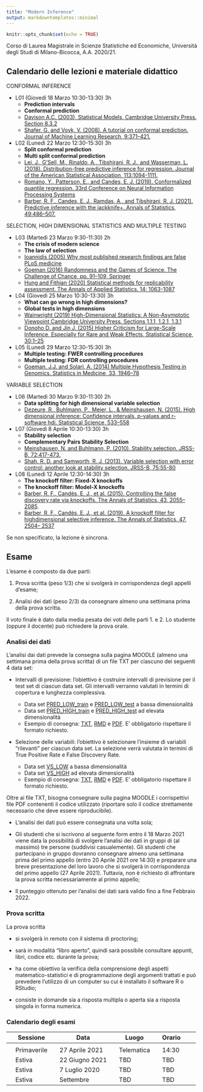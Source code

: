 ```yaml
---
title: "Modern Inference"
output: markdowntemplates::minimal
---
```


```r
knitr::opts_chunk$set(echo = TRUE)
```


Corso di Laurea Magistrale in Scienze Statistiche ed Economiche, Università degli Studi di Milano-Bicocca, A.A. 2020/21.


## Calendario delle lezioni e materiale didattico

CONFORMAL INFERENCE

* L01 (Giovedì 18 Marzo 10:30-13:30) 3h
   * **Prediction intervals**
   * **Conformal prediction**
   * [Davison A.C. (2003), Statistical Models, Cambridge University Press.  Section 8.3.2]()
   * [Shafer, G. and Vovk, V. (2008). A tutorial on conformal prediction. Journal of Machine Learning
Research, 9:371–421.](https://jmlr.org/papers/volume9/shafer08a/shafer08a.pdf)

* L02 (Lunedì 22 Marzo 12:30-15:30) 3h
   * **Split conformal prediction**
   * **Multi split conformal prediction**
   * [Lei, J., G'Sell, M., Rinaldo, A., Tibshirani, R. J., and Wasserman, L. (2018). Distribution-free
predictive inference for regression. Journal of the American Statistical Association, 113:1094-1111.](https://arxiv.org/pdf/1604.04173.pdf)
   * [Romano, Y., Patterson, E., and Candes, E. J. (2019). Conformalized quantile regression. 33rd Conference on Neural Information Processing Systems](https://arxiv.org/pdf/1905.03222.pdf)
   * [Barber, R. F., Candes, E. J., Ramdas, A., and Tibshirani, R. J. (2021). Predictive inference with
the jackknife+. Annals of Statistics, 49:486–507.](https://arxiv.org/pdf/1905.02928.pdf)

SELECTION, HIGH DIMENSIONAL STATISTICS AND MULTIPLE TESTING

* L03 (Martedì 23 Marzo 9:30-11:30) 2h
   * **The crisis of modern science**
   * **The law of selection**
   * [Ioannidis (2005) Why most published research findings are false
PLoS medicine]()
   * [Goeman (2016) Randomness and the Games of Science. The Challenge of Chance, pp. 91–109, Springer]()
   * [Hung and Fithian (2020) Statistical methods for replicability assessment. The Annals of Applied Statistics. 14: 1063-1087](https://arxiv.org/pdf/1903.08747.pdf)
   
* L04 (Giovedì 25 Marzo 10:30-13:30) 3h
   * **What can go wrong in high dimensions?**
   * **Global tests in high dimensions**
   * [Wainwright (2019) High-Dimensional Statistics: A Non-Asymptotic Viewpoint
Cambridge University Press. Sections 1.1.1, 1.2.1, 1.3.1]()
   * [Donoho D. and Jin J. (2015) Higher Criticism for Large-Scale Inference, Especially for Rare and Weak Effects, Statistical Science, 30:1–25](http://www.stat.cmu.edu/~jiashun/Research/Selected/HC-Review.pdf)
   
* L05 (Lunedì 29 Marzo 12:30-15:30) 3h
   * **Multiple testing: FWER controlling procedures**
   * **Multiple testing: FDR controlling procedures**
   * [Goeman, J.J. and Solari, A. (2014) Multiple Hypothesis Testing in Genomics. Statistics in Medicine, 33, 1946--78]()

VARIABLE SELECTION

* L06 (Martedì 30 Marzo 9:30-11:30) 2h 
   * **Data splitting for high dimensional variable selection**
   * [Dezeure, R., Buhlmann, P., Meier, L., & Meinshausen, N. (2015). High dimensional
inference: Confidence intervals, p-values and r-software
hdi. Statistical Science, 533–558](https://arxiv.org/pdf/1408.4026.pdf)
   
* L07 (Giovedì 8 Aprile 10:30-13:30) 3h 
   * **Stability selection**
   * **Complementary Pairs Stability Selection**
   * [Meinshausen, N. and Buhlmann, P. (2010). Stability selection. JRSS-B, 72:417-473.](https://arxiv.org/pdf/0809.2932.pdf)
   * [Shah, R. D. and Samworth, R. J. (2013). Variable selection with error control: another look at
stability selection. JRSS-B,
75:55-80](http://www.statslab.cam.ac.uk/~rjs57/rssb_1034.pdf)
   
* L08 (Lunedì 12 Aprile 12:30-14:30) 3h 
   * **The knockoff filter: Fixed-X knockoffs**
   * **The knockoff filter: Model-X knockoffs**
   * [Barber, R. F., Candès, E. J., et al. (2015). Controlling the false discovery rate via knockoffs. The Annals of Statistics, 43, 2055–2085](https://arxiv.org/pdf/1404.5609.pdf).
   * [Barber, R. F., Candès, E. J., et al. (2019). A knockoff filter for highdimensional
selective inference. The Annals of Statistics, 47, 2504–
2537](https://arxiv.org/pdf/1602.03574.pdf)

Se non specificato, la lezione è sincrona. 


## Esame
  
L’esame è composto da due parti:

1. Prova scritta (peso 1/3) che si svolgerà in corrispondenza degli appelli d'esame;

2. Analisi dei dati (peso 2/3) da consegnare almeno una settimana prima della prova scritta. 
  
Il voto finale è dato dalla media pesata dei voti delle parti 1. e 2. Lo studente (oppure il docente) può richiedere la prova orale.

### Analisi dei dati

L'analisi dai dati prevede la consegna sulla pagina MOODLE (almeno una settimana prima della prova scritta) di un file TXT per ciascuno dei seguenti 4 data set: 

* Intervalli di previsione: l'obiettivo è costruire intervalli di previsione per il test set di ciascun data set. Gli intervalli verranno valutati in termini di copertura e lunghezza complessiva.

   * Data set [PRED_LOW_train](docs/data/PRED_LOW_train.txt) e [PRED_LOW_test](docs/data/PRED_LOW_test.txt) a bassa dimensionalità
   * Data set [PRED_HIGH_train]() e [PRED_HIGH_test]() ad elevata dimensionalità 
   * Esempio di consegna: [TXT](docs/data/2575_PRED_LOW.txt), [RMD](docs/data/2575_PRED_LOW.Rmd) e [PDF](docs/data/2575_PRED_LOW.pdf). E' obbligatorio rispettare il formato richiesto. 
 
* Selezione delle variabili: l'obiettivo è selezionare l'insieme di variabili "rilevanti" per ciascun data set. La selezione verrà valutata in termini di True Positive Rate e False Discovery Rate. 

   * Data set [VS_LOW](docs/data/VS_LOW.txt) a bassa dimensionalità
   * Data set [VS_HIGH](docs/data/VS_HIGH.txt) ad elevata dimensionalità 
   * Esempio di consegna: [TXT](docs/data/2575_VS_HIGH.txt), [RMD](docs/data/2575_VS_HIGH.Rmd) e [PDF](docs/data/2575_VS_HIGH.pdf). E' obbligatorio rispettare il formato richiesto. 
   
Oltre ai file TXT, bisogna consegnare sulla pagina MOODLE i corrispettivi file PDF contenenti il codice utilizzato (riportare solo il codice strettamente necessario che deve essere riproducibile). 

* L'analisi dei dati può essere consegnata una volta sola;

* Gli studenti che si iscrivono al seguente form entro il 18 Marzo 2021 viene data la possibilità di svolgere l'analisi dei dati in gruppi di (al massimo) tre persone (suddivisi casualemente). Gli studenti che partecipano in gruppo dovranno consegnare almeno una settimana prima del primo appello (entro 20 Aprile 2021 ore 14:30) e preparare una breve presentazione del loro lavoro che si svolgerà in corrispondenza del primo appello (27 Aprile 2021). Tuttavia, non è richiesto di affrontare la prova scritta necessariamente al primo appello;

* Il punteggio ottenuto per l'analisi dei dati sarà valido fino a fine Febbraio 2022. 

### Prova scritta

La prova scritta

* si svolgerà in remoto con il sistema di proctoring;

* sarà in modalità "libro aperto", quindi sarà possibile consultare appunti, libri, codice etc. durante la prova;

* ha come obiettivo la verifica della comprensione degli aspetti matematico-statistici e di programmazione degli argomenti trattati e può prevedere l'utilizzo di un computer su cui è installato il software R o RStudio; 

* consiste in domande sia a risposta multipla o aperta sia a risposta singola in forma numerica. 

### Calendario degli esami

|| Sessione || Data || Luogo  || Orario ||
|-|-|-|-|-|-|-|-|-|-|
||  || ||  ||  || ||
|| Primaverile || 27 Aprile 2021 || Telematica || 14:30 ||
|| Estiva || 22 Giugno 2021 || TBD || TBD ||
|| Estiva || 7 Luglio 2020 || TBD || TBD ||
|| Estiva || Settembre || TBD || TBD ||



